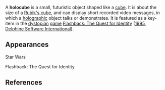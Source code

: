 {{cleanup-fiction}}

A '''holocube''' is a small, futuristic object shaped like a [[cube]].  It is about the size of a [[Rubik's cube]], and can display short recorded video messages, in which a [[Holography|holographic]] object talks or demonstrates. It is featured as a key-item in the [[dystopian]] [[Computer and video games|game]] [[Flashback: The Quest for Identity]] ([[1995]], [[Delphine Software International]]).

{{tech-stub}}
==Appearances==
Star Wars

Flashback: The Quest for Identity

== References ==
{{unreferenced}}